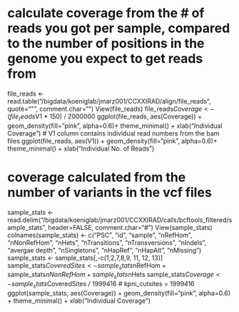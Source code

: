 # calculate coverage from the # of reads you got per sample, compared to the number of positions in the genome you expect to get reads from
file_reads <- read.table("/bigdata/koeniglab/jmarz001/CCXXIRAD/align/file_reads", quote="\"", comment.char="")
View(file_reads)
file_reads$Coverage <- (file_reads$V1 * 150) / 2000000
ggplot(file_reads, aes(Coverage)) + geom_density(fill="pink", alpha=0.6)+ theme_minimal() + xlab("Individual Coverage")
# V1 column contains individual read numbers from the bam files
ggplot(file_reads, aes(V1)) + geom_density(fill="pink", alpha=0.6)+ theme_minimal() + xlab("Individual No. of Reads")

# coverage calculated from the number of variants in the vcf files
sample_stats <- read.delim("/bigdata/koeniglab/jmarz001/CCXXIRAD/calls/bcftools_filtered/sample_stats", header=FALSE, comment.char="#")
View(sample_stats)
colnames(sample_stats) <- c("PSC", "id", "sample", "nRefHom", "nNonRefHom", "nHets", "nTransitions", "nTransversions", "nIndels", "avergae depth", "nSingletons", "nHapRef", "nHapAlt", "nMissing")
sample_stats <- sample_stats[,-c(1,2,7,8,9, 11, 12, 13)]
sample_stats$CoveredSites <- sample_stats$nRefHom + sample_stats$nNonRefHom + sample_stats$nHets
sample_stats$Coverage <- sample_stats$CoveredSites / 1999416
# kpni_cutsites = 1999416
ggplot(sample_stats, aes(Coverage)) + geom_density(fill="pink", alpha=0.6) + theme_minimal() + xlab("Individual Coverage")
